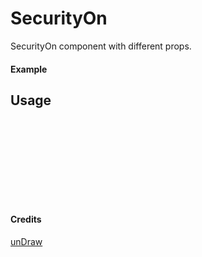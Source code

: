 
<Meta of={SecurityOn} title="unDraw/SecurityOn" />

# SecurityOn

SecurityOn component with different props.

#### Example

<Canvas of={SecurityOn.Primary} />

## Usage

```ts
import { SecurityOn } from "yadl-ui";

const Example = () => {
  return (
      <SecurityOn />
  );
};

export default Example;
```

#### Credits
[unDraw](https://undraw.co/illustrations)
